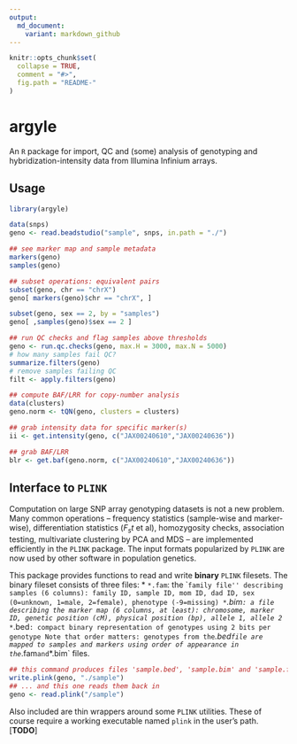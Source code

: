 ```yaml
---
output:
  md_document:
    variant: markdown_github
---
```


<!-- README.md is generated from README.Rmd. Please edit that file -->

```r
knitr::opts_chunk$set(
  collapse = TRUE,
  comment = "#>",
  fig.path = "README-"
)
```


# argyle
An `R` package for import, QC and (some) analysis of genotyping and hybridization-intensity data from Illumina Infinium arrays.

## Usage
```r
library(argyle)

data(snps)
geno <- read.beadstudio("sample", snps, in.path = "./")

## see marker map and sample metadata
markers(geno)
samples(geno)

## subset operations: equivalent pairs
subset(geno, chr == "chrX")
geno[ markers(geno)$chr == "chrX", ]

subset(geno, sex == 2, by = "samples")
geno[ ,samples(geno)$sex == 2 ]

## run QC checks and flag samples above thresholds
geno <- run.qc.checks(geno, max.H = 3000, max.N = 5000)
# how many samples fail QC?
summarize.filters(geno)
# remove samples failing QC
filt <- apply.filters(geno)

## compute BAF/LRR for copy-number analysis
data(clusters)
geno.norm <- tQN(geno, clusters = clusters)

## grab intensity data for specific marker(s)
ii <- get.intensity(geno, c("JAX00240610","JAX00240636"))

## grab BAF/LRR
blr <- get.baf(geno.norm, c("JAX00240610","JAX00240636"))
```

## Interface to `PLINK`
Computation on large SNP array genotyping datasets is not a new problem.  Many common operations -- frequency statistics (sample-wise and marker-wise), differentiation statistics ($F_st$ et al), homozygosity checks, association testing, multivariate clustering by PCA and MDS -- are implemented efficiently in the `PLINK` package.  The input formats popularized by `PLINK` are now used by other software in population genetics.

This package provides functions to read and write **binary** `PLINK` filesets.  The binary fileset consists of three files:
* `*.fam`: the ``family file'' describing samples (6 columns): family ID, sample ID, mom ID, dad ID, sex (0=unknown, 1=male, 2=female), phenotype (-9=missing)
* `*.bim`: a file describing the marker map (6 columns, at least): chromosome, marker ID, genetic position (cM), physical position (bp), allele 1, allele 2
* `*.bed`: compact binary representation of genotypes using 2 bits per genotype
Note that order matters: genotypes from the `*.bed` file are mapped to samples and markers using order of appearance in the `*.fam` and `*.bim` files.
```r
## this command produces files 'sample.bed', 'sample.bim' and 'sample.fam'
write.plink(geno, "./sample")
## ... and this one reads them back in
geno <- read.plink("/sample")
```

Also included are thin wrappers around some `PLINK` utilities.  These of course require a working executable named `plink` in the user's path. [**TODO**]